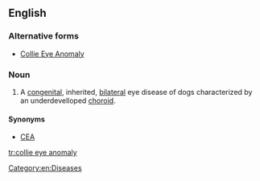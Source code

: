 ==English==
===Alternative forms===
*[[Collie Eye Anomaly]]

===Noun===
{{en-noun|-|head=[[collie]] [[eye]] [[anomaly]]}}
{{wikipedia}}
# {{context|veterinary medicine|lang=en}} A [[congenital]], inherited, [[bilateral]] eye disease of dogs characterized by an underdevelloped [[choroid]].

====Synonyms====
*[[CEA]]

[[Category:en:Diseases]]

[[tr:collie eye anomaly]]